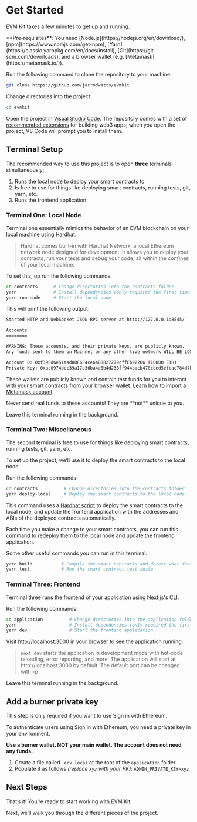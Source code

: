
# Get Started

EVM Kit takes a few minutes to get up and running.

<Callout emoji="👨🏼‍💻" type="info">
  **Pre-requisites**: You need [Node.js](https://nodejs.org/en/download/),
  [npm](https://www.npmjs.com/get-npm),
  [Yarn](https://classic.yarnpkg.com/en/docs/install),
  [Git](https://git-scm.com/downloads), and a browser wallet (e.g.
  [Metamask](https://metamask.io/)).
</Callout>

Run the following command to clone the repository to your machine:

```bash copy
git clone https://github.com/jarrodwatts/evmkit
```

Change directories into the project:

```bash copy
cd evmkit
```

Open the project in [Visual Studio Code](https://code.visualstudio.com/).
The repository comes with a set of [recommended extensions](/.vscode/extensions.json)
for building web3 apps; when you open the project, VS Code will prompt you to install them.

## Terminal Setup

The recommended way to use this project is to open **three** terminals simultaneously:

1. Runs the local node to deploy your smart contracts to
2. Is free to use for things like deploying smart contracts, running tests, git, yarn, etc.
3. Runs the frontend application

### Terminal One: Local Node

Terminal one essentially mimics the behavior of an EVM blockchain on your
local machine using [Hardhat](https://hardhat.org/).

> Hardhat comes built-in with Hardhat Network, a local Ethereum network node designed for development.
> It allows you to deploy your contracts, run your tests and debug your code,
> all within the confines of your local machine.

To set this, up run the following commands:

```bash
cd contracts      # Change directories into the contracts folder
yarn              # Install dependencies (only required the first time you set up the project)
yarn run-node     # Start the local node
```

This will print the following output:

```bash
Started HTTP and WebSocket JSON-RPC server at http://127.0.0.1:8545/

Accounts
========

WARNING: These accounts, and their private keys, are publicly known.
Any funds sent to them on Mainnet or any other live network WILL BE LOST.

Account 0: 0xf39Fd6e51aad88F6F4ce6aB8827279cffFb92266 (10000 ETH)
Private Key: 0xac0974bec39a17e36ba4a6b4d238ff944bacb478cbed5efcae784d7bf4f2ff80
```

These wallets are publicly known and contain test funds for you to interact with your smart contracts
from your browser wallet.
[Learn how to import a Metamask account](https://metamask.zendesk.com/hc/en-us/articles/360015489331-How-to-import-an-account).

<Callout type="error">
  Never send real funds to these accounts! They are **not** unique to you.
</Callout>

Leave this terminal running in the background.

### Terminal Two: Miscellaneous

The second terminal is free to use for things like deploying smart contracts, running tests, git, yarn, etc.

To set up the project, we&rsquo;ll use it to deploy the smart contracts to the local node.

Run the following commands:

```bash
cd contracts          # Change directories into the contracts folder
yarn deploy-local     # Deploy the smart contracts to the local node
```

This command uses a [Hardhat script](https://hardhat.org/guides/scripts.html)
to deploy the smart contracts to the local node, and update the frontend application
with the addresses and ABIs of the deployed contracts automatically.

Each time you make a change to your smart contracts,
you can run this command to redeploy them to the local node and
update the frontend application.

Some other useful commands you can run in this terminal:

```bash
yarn build           # Compile the smart contracts and detect what features are implemented
yarn test            # Run the smart contract test suite
```

### Terminal Three: Frontend

Terminal three runs the frontend of your application using [Next.js's CLI](https://nextjs.org/docs/api-reference/cli).

Run the following commands:

```bash
cd application          # Change directories into the application folder
yarn                    # Install dependencies (only required the first time you set up the project)
yarn dev                # Start the frontend application
```

Visit http://localhost:3000 in your browser to see the application running.

> `next dev` starts the application in development mode with hot-code reloading, error reporting, and more:
> The application will start at http://localhost:3000 by default. The default port can be changed with -p

Leave this terminal running in the background.

## Add a burner private key

<Callout type="info">
  This step is only required if you want to use Sign in with Ethereum.
</Callout>

To authenticate users using Sign in with Ethereum, you need a private key in your environment.

**Use a burner wallet. NOT your main wallet. The account does not need any funds.**

1. Create a file called `.env.local` at the root of the `application` folder.
2. Populate it as follows _(replace `xyz` with your PK)_: `ADMIN_PRIVATE_KEY=xyz`

## Next Steps

That&rsquo;s it! You&rsquo;re ready to start working with EVM Kit.

Next, we&rsquo;ll walk you through the different pieces of the project.

